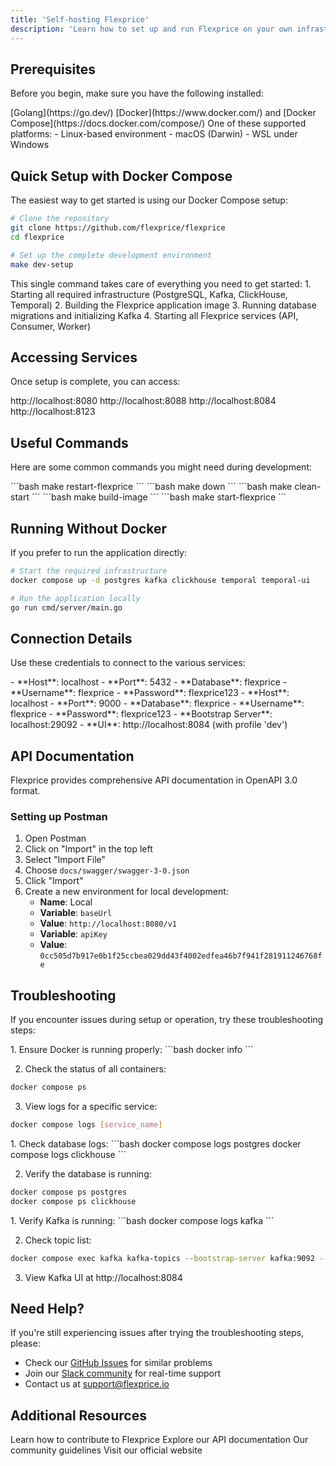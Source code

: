 ```yaml
---
title: 'Self-hosting Flexprice'
description: 'Learn how to set up and run Flexprice on your own infrastructure'
---
```


## Prerequisites

Before you begin, make sure you have the following installed:

<Check>
  [Golang](https://go.dev/)
</Check>
<Check>
  [Docker](https://www.docker.com/) and [Docker Compose](https://docs.docker.com/compose/)
</Check>
<Check>
  One of these supported platforms:
  - Linux-based environment
  - macOS (Darwin)
  - WSL under Windows
</Check>

## Quick Setup with Docker Compose

The easiest way to get started is using our Docker Compose setup:

```bash
# Clone the repository
git clone https://github.com/flexprice/flexprice
cd flexprice

# Set up the complete development environment
make dev-setup
```

<Tip>
  This single command takes care of everything you need to get started:
  1. Starting all required infrastructure (PostgreSQL, Kafka, ClickHouse, Temporal)
  2. Building the Flexprice application image
  3. Running database migrations and initializing Kafka
  4. Starting all Flexprice services (API, Consumer, Worker)
</Tip>

## Accessing Services

Once setup is complete, you can access:

<CardGroup cols={2}>
  <Card title="Flexprice API" icon="server">
    http://localhost:8080
  </Card>
  <Card title="Temporal UI" icon="clock">
    http://localhost:8088
  </Card>
  <Card title="Kafka UI" icon="message-dots">
    http://localhost:8084
  </Card>
  <Card title="ClickHouse UI" icon="database">
    http://localhost:8123
  </Card>
</CardGroup>

## Useful Commands

Here are some common commands you might need during development:

<Accordion title="Restart Flexprice Services">
```bash
make restart-flexprice
```
</Accordion>

<Accordion title="Stop All Services">
```bash
make down
```
</Accordion>

<Accordion title="Clean Start">
```bash
make clean-start
```
</Accordion>

<Accordion title="Build Flexprice Image">
```bash
make build-image
```
</Accordion>

<Accordion title="Start Only Flexprice Services">
```bash
make start-flexprice
```
</Accordion>

## Running Without Docker

If you prefer to run the application directly:

```bash
# Start the required infrastructure
docker compose up -d postgres kafka clickhouse temporal temporal-ui

# Run the application locally
go run cmd/server/main.go
```

## Connection Details

Use these credentials to connect to the various services:

<Accordion title="PostgreSQL">
  - **Host**: localhost
  - **Port**: 5432
  - **Database**: flexprice
  - **Username**: flexprice
  - **Password**: flexprice123
</Accordion>

<Accordion title="ClickHouse">
  - **Host**: localhost
  - **Port**: 9000
  - **Database**: flexprice
  - **Username**: flexprice
  - **Password**: flexprice123
</Accordion>

<Accordion title="Kafka">
  - **Bootstrap Server**: localhost:29092
  - **UI**: http://localhost:8084 (with profile 'dev')
</Accordion>

## API Documentation

Flexprice provides comprehensive API documentation in OpenAPI 3.0 format.

### Setting up Postman

1. Open Postman
2. Click on "Import" in the top left
3. Select "Import File"
4. Choose `docs/swagger/swagger-3-0.json`
5. Click "Import"
6. Create a new environment for local development:
   - **Name**: Local
   - **Variable**: `baseUrl`
   - **Value**: `http://localhost:8080/v1`
   - **Variable**: `apiKey`
   - **Value**: `0cc505d7b917e0b1f25ccbea029dd43f4002edfea46b7f941f281911246768fe`

## Troubleshooting

If you encounter issues during setup or operation, try these troubleshooting steps:

<Accordion title="Docker Issues">
1. Ensure Docker is running properly:
```bash
docker info
```

2. Check the status of all containers:
```bash
docker compose ps
```

3. View logs for a specific service:
```bash
docker compose logs [service_name]
```
</Accordion>

<Accordion title="Database Connection Issues">
1. Check database logs:
```bash
docker compose logs postgres
docker compose logs clickhouse
```

2. Verify the database is running:
```bash
docker compose ps postgres
docker compose ps clickhouse
```
</Accordion>

<Accordion title="Kafka Issues">
1. Verify Kafka is running:
```bash
docker compose logs kafka
```

2. Check topic list:
```bash
docker compose exec kafka kafka-topics --bootstrap-server kafka:9092 --list
```

3. View Kafka UI at http://localhost:8084
</Accordion>

## Need Help?

If you're still experiencing issues after trying the troubleshooting steps, please:

- Check our [GitHub Issues](https://github.com/flexprice/flexprice/issues) for similar problems
- Join our [Slack community](https://join.slack.com/t/flexpricecommunity/shared_invite/zt-39uat51l0-n8JmSikHZP~bHJNXladeaQ) for real-time support
- Contact us at support@flexprice.io

## Additional Resources

<CardGroup cols={2}>
  <Card title="Contribution Guidelines" icon="code-branch" href="https://github.com/flexprice/flexprice/blob/main/CONTRIBUTING.md">
    Learn how to contribute to Flexprice
  </Card>
  <Card title="API Documentation" icon="book" href="https://docs.flexprice.io/">
    Explore our API documentation
  </Card>
  <Card title="Code of Conduct" icon="heart" href="https://github.com/flexprice/flexprice/blob/main/CODE_OF_CONDUCT.md">
    Our community guidelines
  </Card>
  <Card title="Flexprice Website" icon="globe" href="https://flexprice.io">
    Visit our official website
  </Card>
</CardGroup> 